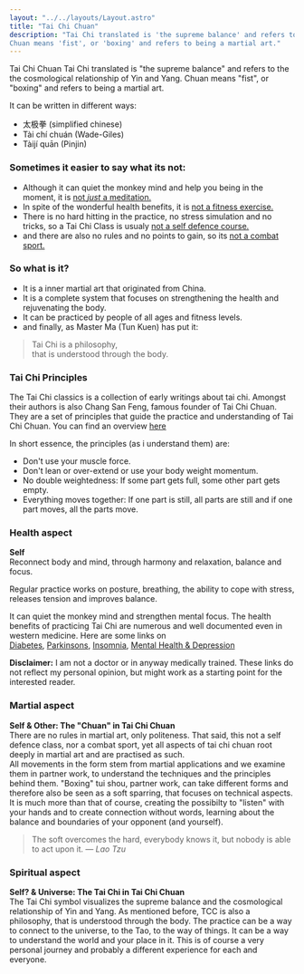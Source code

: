 ```yaml
---
layout: "../../layouts/Layout.astro"
title: "Tai Chi Chuan"
description: "Tai Chi translated is 'the supreme balance' and refers to the the cosmological relationship of Yin and Yang.
Chuan means 'fist', or 'boxing' and refers to being a martial art."
---
```




<CurvedHeadline tag="h1" type="wave" direction="R2L" offset="10" class="top-[-50px] sm:top-[0px] 2xl:top-[200px]  fill-lazuli">Tai Chi Chuan</CurvedHeadline>
Tai Chi translated is "the supreme balance" and refers to the the cosmological relationship of Yin and Yang.
Chuan means "fist", or "boxing" and refers to being a martial art.

It can be written in different ways:
- 太极拳 (simplified chinese)
- Tài chí chuán (Wade-Giles)
- Tàijí quān (Pinjin)

### Sometimes it easier to say what its not:

- Although it can quiet the monkey mind and help you being in the moment,
it is <u>not _just_ a meditation.</u>
- In spite of the wonderful health benefits,
it is <u>not a fitness exercise.</u>
- There is no hard hitting in the practice, no stress simulation and no tricks,
so a Tai Chi Class is usualy <u>not a self defence course.</u>
- and there are also no rules and no points to gain,
so its <u>not a combat sport.</u>

### So what is it?

- It is a inner martial art that originated from China.
- It is a complete system that focuses on strengthening the health and rejuvenating the body.
- It can be practiced by people of all ages and fitness levels.
- and finally, as Master Ma (Tun Kuen) has put it:

> Tai Chi is a philosophy,<br /> that is understood through the body.


### Tai Chi Principles

The Tai Chi classics is a collection of early writings about tai chi. Amongst their authors is also Chang San Feng, famous founder of Tai Chi Chuan. They are a set of principles that guide the practice and understanding of Tai Chi Chuan. You can find an overview [here](http://www.scheele.org/lee/classics.html)

In short essence, the principles (as i understand them) are:
- Don't use your muscle force.
- Don't lean or over-extend or use your body weight momentum.
- No double weightedness: If some part gets full, some other part gets empty.
- Everything moves together: If one part is still, all parts are still and if one part moves, all the parts move.


### Health aspect

**Self**<br/>
Reconnect body and mind, through harmony and relaxation, balance and focus.

Regular practice works on posture, breathing, the ability to cope with stress, releases tension and improves balance.

It can quiet the monkey mind and strengthen mental focus.
The health benefits of practicing Tai Chi are numerous and well documented even in western medicine. Here are some links on<br /> [Diabetes](https://pubmed.ncbi.nlm.nih.gov/38313854/), [Parkinsons](https://pubmed.ncbi.nlm.nih.gov/35125106/), [Insomnia](https://pubmed.ncbi.nlm.nih.gov/33587135/), [Mental Health & Depression](https://pubmed.ncbi.nlm.nih.gov/36833525/)

**Disclaimer:**
I am not a doctor or in anyway medically trained. These links do not reflect my personal opinion, but might work as a starting point for the interested reader.

### Martial aspect

**Self & Other: The "Chuan" in Tai Chi Chuan**<br/>
There are no rules in martial art, only politeness. That said, this not a self defence class, nor a combat sport, yet all aspects of tai chi chuan root deeply in martial art and are practised as such.<br/>
All movements in the form stem from martial applications and we examine them in partner work, to understand the techniques and the principles behind them. 
"Boxing" tui shou, partner work, can take different forms and therefore also be seen as a soft sparring, that focuses on technical aspects. It is much more than that of course, creating the possibilty to "listen" with your hands and to create connection without words, learning about the balance and boundaries of your opponent (and yourself).

> The soft overcomes the hard, everybody knows it, but nobody is able to act upon it. _— Lao Tzu_

### Spiritual aspect

**Self? & Universe: The Tai Chi in Tai Chi Chuan**<br/>
The Tai Chi symbol visualizes the supreme balance and the cosmological relationship of Yin and Yang. As mentioned before, TCC is also a philosophy, that is understood through the body. The practice can be a way to connect to the universe, to the Tao, to the way of things. It can be a way to understand the world and your place in it. This is of course a very personal journey and probably a different experience for each and everyone.
